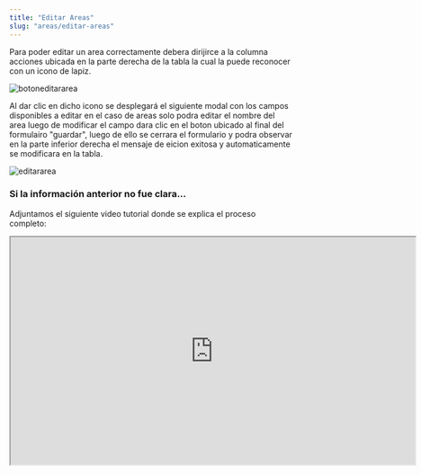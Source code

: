 ```yaml
---
title: "Editar Areas"
slug: "areas/editar-areas"
---
```



<Tabs>
  <TabItem label="Endpoint">
    <ApiEndpoint url={`${API_BASE_URL}admin/areas`} />
  </TabItem>
</Tabs>

Para poder editar un area correctamente debera dirijirce a la columna acciones ubicada en la parte derecha de la tabla la cual la puede reconocer con un icono de lapiz.

<Image src={botoneditararea} alt="botoneditararea" width={3148} height={2270} />

Al dar clic en dicho icono se desplegará el siguiente modal con los campos disponibles a editar en el caso de areas solo podra editar el nombre del area luego de modificar el campo dara clic en el boton ubicado al final del formulairo "guardar", luego de ello se cerrara el formulario y podra observar en la parte inferior derecha el mensaje de eicion exitosa y automaticamente se modificara en la tabla.

<Image src={editararea} alt="editararea" width={3148} height={2270} />

### Si la información anterior no fue clara...

Adjuntamos el siguiente video tutorial donde se explica el proceso completo:

<div style={{ display: "flex", justifyContent: "center" }}>
  <iframe
    width="720"
    height="405"
    src="https://www.youtube.com/embed/o3ENiCB51To"
    
    title="Tutorial"
    frameBorder="0"
    allow="accelerometer; autoplay; clipboard-write; encrypted-media; gyroscope; picture-in-picture"
    allowFullScreen
  ></iframe>
</div>
